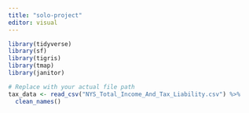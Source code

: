 ```yaml
---
title: "solo-project"
editor: visual
---
```

```r
library(tidyverse)
library(sf)
library(tigris)
library(tmap)
library(janitor)
```
```r
# Replace with your actual file path
tax_data <- read_csv("NYS_Total_Income_And_Tax_Liability.csv") %>% 
  clean_names()
```

